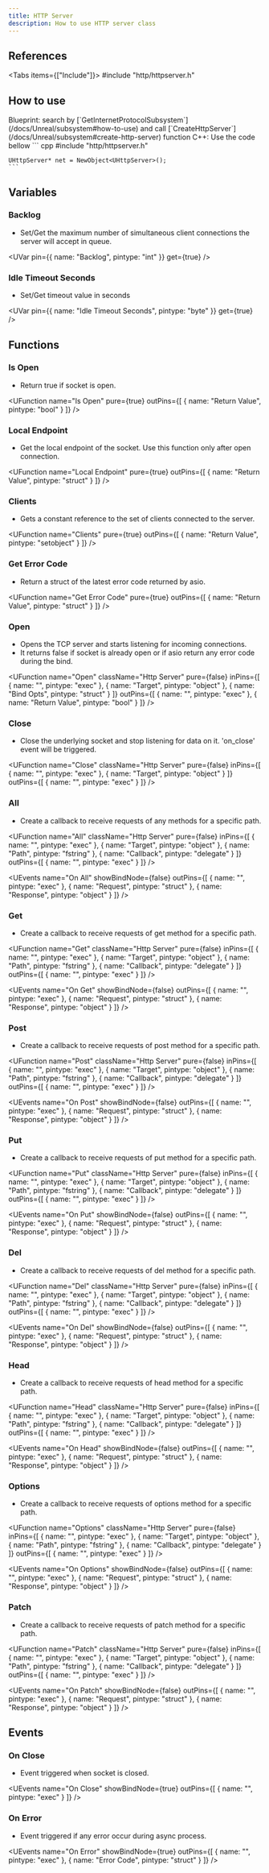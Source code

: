 ```yaml
---
title: HTTP Server
description: How to use HTTP server class
---
```



## References

<Tabs items={["Include"]}>
    <Tab value="Include">#include "http/httpserver.h"</Tab>
</Tabs>

## How to use

<Steps>
  <Step>
    Blueprint: search by [`GetInternetProtocolSubsystem`](/docs/Unreal/subsystem#how-to-use) and call [`CreateHttpServer`](/docs/Unreal/subsystem#create-http-server) function
  </Step>
  <Step>
    C++: Use the code bellow
    ``` cpp
    #include "http/httpserver.h"

    UHttpServer* net = NewObject<UHttpServer>();
    ```
  </Step>
</Steps>

## Variables

### Backlog

-    Set/Get the maximum number of simultaneous client connections the server will accept in queue.

<UVar 
  pin={{ name: "Backlog", pintype: "int" }}
  get={true}
/>

### Idle Timeout Seconds

-    Set/Get timeout value in seconds

<UVar 
  pin={{ name: "Idle Timeout Seconds", pintype: "byte" }}
  get={true}
/>

## Functions

### Is Open

-   Return true if socket is open.

<UFunction
  name="Is Open"
  pure={true}
  outPins={[
    { name: "Return Value", pintype: "bool" }
  ]}
/>

### Local Endpoint

-   Get the local endpoint of the socket. Use this function only after open connection.

<UFunction
  name="Local Endpoint"
  pure={true}
  outPins={[
    { name: "Return Value", pintype: "struct" }
  ]}
/>

### Clients

-   Gets a constant reference to the set of clients connected to the server.

<UFunction
  name="Clients"
  pure={true}
  outPins={[
    { name: "Return Value", pintype: "setobject" }
  ]}
/>

### Get Error Code

-   Return a struct of the latest error code returned by asio.

<UFunction
  name="Get Error Code"
  pure={true}
  outPins={[
    { name: "Return Value", pintype: "struct" }
  ]}
/>

### Open

-   Opens the TCP server and starts listening for incoming connections.
-   It returns false if socket is already open or if asio return any error code during the bind.

<UFunction
  name="Open"
  className="Http Server"
  pure={false}
  inPins={[
    { name: "", pintype: "exec" },
    { name: "Target", pintype: "object" },
    { name: "Bind Opts", pintype: "struct" }
  ]}
  outPins={[
    { name: "", pintype: "exec" },
    { name: "Return Value", pintype: "bool" }
  ]}
/>

### Close

-   Close the underlying socket and stop listening for data on it. 'on_close' event will be triggered.

<UFunction
  name="Close"
  className="Http Server"
  pure={false}
  inPins={[
    { name: "", pintype: "exec" },
    { name: "Target", pintype: "object" }
  ]}
  outPins={[
    { name: "", pintype: "exec" }
  ]}
/>

### All

-   Create a callback to receive requests of any methods for a specific path.

<UFunction
  name="All"
  className="Http Server"
  pure={false}
  inPins={[
    { name: "", pintype: "exec" },
    { name: "Target", pintype: "object" },
    { name: "Path", pintype: "fstring" },
    { name: "Callback", pintype: "delegate" }
  ]}
  outPins={[
    { name: "", pintype: "exec" }
  ]}
/>

<UEvents
  name="On All"
  showBindNode={false}
  outPins={[
    { name: "", pintype: "exec" },
    { name: "Request", pintype: "struct" },
    { name: "Response", pintype: "object" }
  ]}
/>

### Get

-   Create a callback to receive requests of get method for a specific path.

<UFunction
  name="Get"
  className="Http Server"
  pure={false}
  inPins={[
    { name: "", pintype: "exec" },
    { name: "Target", pintype: "object" },
    { name: "Path", pintype: "fstring" },
    { name: "Callback", pintype: "delegate" }
  ]}
  outPins={[
    { name: "", pintype: "exec" }
  ]}
/>

<UEvents
  name="On Get"
  showBindNode={false}
  outPins={[
    { name: "", pintype: "exec" },
    { name: "Request", pintype: "struct" },
    { name: "Response", pintype: "object" }
  ]}
/>

### Post

-   Create a callback to receive requests of post method for a specific path.

<UFunction
  name="Post"
  className="Http Server"
  pure={false}
  inPins={[
    { name: "", pintype: "exec" },
    { name: "Target", pintype: "object" },
    { name: "Path", pintype: "fstring" },
    { name: "Callback", pintype: "delegate" }
  ]}
  outPins={[
    { name: "", pintype: "exec" }
  ]}
/>

<UEvents
  name="On Post"
  showBindNode={false}
  outPins={[
    { name: "", pintype: "exec" },
    { name: "Request", pintype: "struct" },
    { name: "Response", pintype: "object" }
  ]}
/>

### Put

-   Create a callback to receive requests of put method for a specific path.

<UFunction
  name="Put"
  className="Http Server"
  pure={false}
  inPins={[
    { name: "", pintype: "exec" },
    { name: "Target", pintype: "object" },
    { name: "Path", pintype: "fstring" },
    { name: "Callback", pintype: "delegate" }
  ]}
  outPins={[
    { name: "", pintype: "exec" }
  ]}
/>

<UEvents
  name="On Put"
  showBindNode={false}
  outPins={[
    { name: "", pintype: "exec" },
    { name: "Request", pintype: "struct" },
    { name: "Response", pintype: "object" }
  ]}
/>

### Del

-   Create a callback to receive requests of del method for a specific path.

<UFunction
  name="Del"
  className="Http Server"
  pure={false}
  inPins={[
    { name: "", pintype: "exec" },
    { name: "Target", pintype: "object" },
    { name: "Path", pintype: "fstring" },
    { name: "Callback", pintype: "delegate" }
  ]}
  outPins={[
    { name: "", pintype: "exec" }
  ]}
/>

<UEvents
  name="On Del"
  showBindNode={false}
  outPins={[
    { name: "", pintype: "exec" },
    { name: "Request", pintype: "struct" },
    { name: "Response", pintype: "object" }
  ]}
/>

### Head

-   Create a callback to receive requests of head method for a specific path.

<UFunction
  name="Head"
  className="Http Server"
  pure={false}
  inPins={[
    { name: "", pintype: "exec" },
    { name: "Target", pintype: "object" },
    { name: "Path", pintype: "fstring" },
    { name: "Callback", pintype: "delegate" }
  ]}
  outPins={[
    { name: "", pintype: "exec" }
  ]}
/>

<UEvents
  name="On Head"
  showBindNode={false}
  outPins={[
    { name: "", pintype: "exec" },
    { name: "Request", pintype: "struct" },
    { name: "Response", pintype: "object" }
  ]}
/>

### Options

-   Create a callback to receive requests of options method for a specific path.

<UFunction
  name="Options"
  className="Http Server"
  pure={false}
  inPins={[
    { name: "", pintype: "exec" },
    { name: "Target", pintype: "object" },
    { name: "Path", pintype: "fstring" },
    { name: "Callback", pintype: "delegate" }
  ]}
  outPins={[
    { name: "", pintype: "exec" }
  ]}
/>

<UEvents
  name="On Options"
  showBindNode={false}
  outPins={[
    { name: "", pintype: "exec" },
    { name: "Request", pintype: "struct" },
    { name: "Response", pintype: "object" }
  ]}
/>

### Patch

-   Create a callback to receive requests of patch method for a specific path.

<UFunction
  name="Patch"
  className="Http Server"
  pure={false}
  inPins={[
    { name: "", pintype: "exec" },
    { name: "Target", pintype: "object" },
    { name: "Path", pintype: "fstring" },
    { name: "Callback", pintype: "delegate" }
  ]}
  outPins={[
    { name: "", pintype: "exec" }
  ]}
/>

<UEvents
  name="On Patch"
  showBindNode={false}
  outPins={[
    { name: "", pintype: "exec" },
    { name: "Request", pintype: "struct" },
    { name: "Response", pintype: "object" }
  ]}
/>

## Events

### On Close

-   Event triggered when socket is closed.

<UEvents
  name="On Close"
  showBindNode={true}
  outPins={[
    { name: "", pintype: "exec" }
  ]}
/>

### On Error

-   Event triggered if any error occur during async process.

<UEvents
  name="On Error"
  showBindNode={true}
  outPins={[
    { name: "", pintype: "exec" },
    { name: "Error Code", pintype: "struct" }
  ]}
/>

